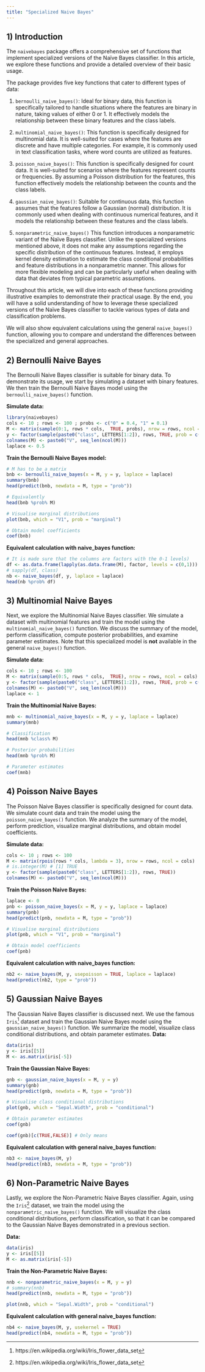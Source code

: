 ```yaml
---
title: "Specialized Naive Bayes"
---
```


## 1) Introduction

The `naivebayes` package offers a comprehensive set of functions that implement specialized versions of the Na&iuml;ve Bayes classifier. In this article, we explore these functions and provide a detailed overview of their basic usage.

The package provides five key functions that cater to different types of data:

1. `bernoulli_naive_bayes()`: Ideal for binary data, this function is specifically tailored to handle situations where the features are binary in nature, taking values of either 0 or 1. It effectively models the relationship between these binary features and the class labels.

2. `multinomial_naive_bayes()`: This function is specifically designed for multinomial data. It is well-suited for cases where the features are discrete and have multiple categories. For example, it is commonly used in text classification tasks, where word counts are utilized as features.

3. `poisson_naive_bayes()`: This function is specifically designed for count data. It is well-suited for scenarios where the features represent counts or frequencies. By assuming a Poisson distribution for the features, this function effectively models the relationship between the counts and the class labels.

4. `gaussian_naive_bayes()`: Suitable for continuous data, this function assumes that the features follow a Gaussian (normal) distribution. It is commonly used when dealing with continuous numerical features, and it models the relationship between these features and the class labels.

5. `nonparametric_naive_bayes()` This function introduces a nonparametric variant of the Naïve Bayes classifier. Unlike the specialized versions mentioned above, it does not make any assumptions regarding the specific distribution of the continuous features. Instead, it employs kernel density estimation to estimate the class conditional probabilities and feature distributions in a nonparametric manner. This allows for more flexible modeling and can be particularly useful when dealing with data that deviates from typical parametric assumptions.

Throughout this article, we will dive into each of these functions providing illustrative examples to demonstrate their practical usage. By the end, you will have a solid understanding of how to leverage these specialized versions of the Naïve Bayes classifier to tackle various types of data and classification problems.

We will also show equivalent calculations using the general `naive_bayes()` function, allowing you to compare and understand the differences between the specialized and general approaches.


## 2) Bernoulli Naive Bayes

The Bernoulli Naive Bayes classifier is suitable for binary data. To demonstrate its usage, we start by simulating a dataset with binary features. We then train the Bernoulli Naive Bayes model using the `bernoulli_naive_bayes()` function. 


**Simulate data:**

```r
library(naivebayes)
cols <- 10 ; rows <- 100 ; probs <- c("0" = 0.4, "1" = 0.1)
M <- matrix(sample(0:1, rows * cols,  TRUE, probs), nrow = rows, ncol = cols)
y <- factor(sample(paste0("class", LETTERS[1:2]), rows, TRUE, prob = c(0.3,0.7)))
colnames(M) <- paste0("V", seq_len(ncol(M)))
laplace <- 0.5
```

**Train the Bernoulli Naive Bayes model:**

```r
# M has to be a matrix
bnb <- bernoulli_naive_bayes(x = M, y = y, laplace = laplace)
summary(bnb)
head(predict(bnb, newdata = M, type = "prob")) 

# Equivalently
head(bnb %prob% M)

# Visualise marginal distributions
plot(bnb, which = "V1", prob = "marginal")

# Obtain model coefficients
coef(bnb)
```


**Equivalent calculation with naive_bayes function:**

```r
# It is made sure that the columns are factors with the 0-1 levels)
df <- as.data.frame(lapply(as.data.frame(M), factor, levels = c(0,1)))
# sapply(df, class)
nb <- naive_bayes(df, y, laplace = laplace)
head(nb %prob% df)
```



## 3) Multinomial Naive Bayes

Next, we explore the Multinomial Naive Bayes classifier. We simulate a dataset with multinomial features and train the model using the `multinomial_naive_bayes()` function. We discuss the summary of the model, perform classification, compute posterior probabilities, and examine parameter estimates. Note that this specialized model is **not** available in the general `naive_bayes()` function.

**Simulate data:**

```r
cols <- 10 ; rows <- 100
M <- matrix(sample(0:5, rows * cols,  TRUE), nrow = rows, ncol = cols)
y <- factor(sample(paste0("class", LETTERS[1:2]), rows, TRUE, prob = c(0.3,0.7)))
colnames(M) <- paste0("V", seq_len(ncol(M)))
laplace <- 1

```

**Train the Multinomial Naive Bayes:**

```r
mnb <- multinomial_naive_bayes(x = M, y = y, laplace = laplace)
summary(mnb)

# Classification
head(mnb %class% M)

# Posterior probabilities
head(mnb %prob% M)

# Parameter estimates
coef(mnb)
```

## 4) Poisson Naive Bayes

The Poisson Naive Bayes classifier is specifically designed for count data. We simulate count data and train the model using the `poisson_naive_bayes()` function. We analyze the summary of the model, perform prediction, visualize marginal distributions, and obtain model coefficients. 

**Simulate data:**

```r
cols <- 10 ; rows <- 100
M <- matrix(rpois(rows * cols, lambda = 3), nrow = rows, ncol = cols)
# is.integer(M) # [1] TRUE
y <- factor(sample(paste0("class", LETTERS[1:2]), rows, TRUE))
colnames(M) <- paste0("V", seq_len(ncol(M)))
```

**Train the Poisson Naive Bayes:**

```r
laplace <- 0
pnb <- poisson_naive_bayes(x = M, y = y, laplace = laplace)
summary(pnb)
head(predict(pnb, newdata = M, type = "prob"))

# Visualise marginal distributions
plot(pnb, which = "V1", prob = "marginal")

# Obtain model coefficients
coef(pnb)

```

**Equivalent calculation with naive_bayes function:**

```r
nb2 <- naive_bayes(M, y, usepoisson = TRUE, laplace = laplace)
head(predict(nb2, type = "prob"))
```



## 5) Gaussian Naive Bayes

The Gaussian Naive Bayes classifier is discussed next. We use the famous `Iris`^[https://en.wikipedia.org/wiki/Iris_flower_data_set] dataset and train the Gaussian Naive Bayes model using the `gaussian_naive_bayes()` function. We summarize the model, visualize class conditional distributions, and obtain parameter estimates. 
**Data:**

```r
data(iris)
y <- iris[[5]]
M <- as.matrix(iris[-5])
```

**Train the Gaussian Naive Bayes:**

```r
gnb <- gaussian_naive_bayes(x = M, y = y)
summary(gnb)
head(predict(gnb, newdata = M, type = "prob"))

# Visualise class conditional distributions
plot(gnb, which = "Sepal.Width", prob = "conditional")

# Obtain parameter estimates
coef(gnb)

coef(gnb)[c(TRUE,FALSE)] # Only means
```

**Equivalent calculation with general naive_bayes function:**

```r
nb3 <- naive_bayes(M, y)
head(predict(nb3, newdata = M, type = "prob"))
```


## 6) Non-Parametric Naive Bayes

Lastly, we explore the Non-Parametric Naive Bayes classifier. Again, using the `Iris`^[https://en.wikipedia.org/wiki/Iris_flower_data_set] dataset, we train the model using the `nonparametric_naive_bayes()` function. We will visualize the class conditional distributions, perform classification, so that it can be compared to the Gaussian Naive Bayes demonstrated in a previous section.

**Data:**

```r
data(iris)
y <- iris[[5]]
M <- as.matrix(iris[-5])
```

**Train the Non-Parametric Naive Bayes:**

```r
nnb <- nonparametric_naive_bayes(x = M, y = y)
# summary(nnb)
head(predict(nnb, newdata = M, type = "prob"))

plot(nnb, which = "Sepal.Width", prob = "conditional")
```

**Equivalent calculation with general naive_bayes function:**

```r
nb4 <- naive_bayes(M, y, usekernel = TRUE)
head(predict(nb4, newdata = M, type = "prob"))

```
